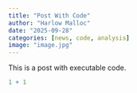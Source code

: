 ```yaml
---
title: "Post With Code"
author: "Harlow Malloc"
date: "2025-09-28"
categories: [news, code, analysis]
image: "image.jpg"
---
```


This is a post with executable code.

```r
1 + 1
```
